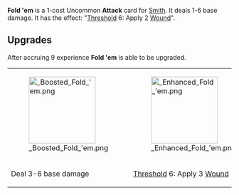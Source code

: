 {{Reupload}}

{{Card
|character = Smith
|rarity = Uncommon
|decktype = Battle
|cardtype = Attack
|keywords = [[Threshold]], [[Wound]]
|upgradeable = Yes
|expreq = 9
|upgrade1 = Boosted Fold 'em
|upgrade2 = Enhanced Fold 'em
}}

{{Quote|Know when to run.}}

'''Fold 'em''' is a 1-cost Uncommon '''Attack''' card for [[Smith]]. It deals 1-6 base damage. It has the effect: "[[Threshold]] 6: Apply 2 [[Wound]]".

==Upgrades==
After accruing 9 experience '''Fold 'em''' is able to be upgraded.

{| class="wikitable" style="text-align:center"
|-
|[[File: Boosted Fold 'em.png|150px]]
|[[File: Enhanced Fold 'em.png|150px]]
|-
!Deal 3-6 base damage
![[Threshold]] 6: Apply 3 [[Wound]]
|}